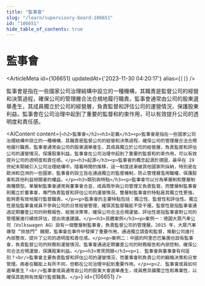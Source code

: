 ```yaml
---
title: "監事會"
slug: "/learn/supervisory-board-106651"
id: "106651"
hide_table_of_contents: true
---
```



# 監事會

<ArticleMeta id={106651} updatedAt={'2023-11-30 04:20:17'} alias={`[]`} />
<div className='border-solid border-b border-t-0 my-4 border-[var(--ifm-color-gray-300)]' />

監事會是指在一些國家公司治理結構中設立的一種機構，其職責是監督公司的經營和決策過程，確保公司的管理層合法合規地履行職責。監事會通常由公司的股東選舉產生，其成員獨立於公司的經營層，負責監督和評估公司的運營情況，保護股東利益。監事會在公司治理中起到了重要的監督和約束作用，可以有效提升公司的透明度和責任感。

<AIContent content={`<h2>監事會</h2><h3>定義</h3><p>監事會是指在一些國家公司治理結構中設立的一種機構，其職責是監督公司的經營和決策過程，確保公司的管理層合法合規地履行職責。監事會通常由公司的股東選舉產生，其成員獨立於公司的經營層，負責監督和評估公司的運營情況，保護股東利益。監事會在公司治理中起到了重要的監督和約束作用，可以有效提升公司的透明度和責任感。</p><h3>起源</h3><p>監事會的概念起源於德國，最早在 19 世紀末期被引入公司治理結構中。隨着時間的推移，這一制度逐漸被其他國家所採納，特別是在歐洲和亞洲的一些國家。監事會的設立旨在通過獨立的監督機制，防止管理層濫用職權，保護股東和其他利益相關者的權益。</p><h3>類別與特點</h3><p>監事會可以分為單層制和雙層制兩種類型。單層制監事會通常與董事會合並，成員既參與公司管理又負責監督。而雙層制監事會則獨立於董事會，專門負責監督和評估公司的運營情況。雙層制監事會的特點是其獨立性更強，能夠更有效地履行監督職責。</p><p>監事會的主要特點包括：獨立性、監督性和評估性。獨立性是指監事會成員不參與公司的日常經營管理，確保其監督職能不受干擾。監督性是指監事會通過定期審查公司的財務報告、經營決策等，確保公司合法合規運營。評估性是指監事會對公司的管理層進行績效評估，提出改進建議。</p><h3>具體案例</h3><p>案例一：德國大眾汽車公司（Volkswagen AG）設有一個雙層制監事會，負責監督公司的管理層。2015 年，大眾汽車爆發 “排放門” 醜聞，監事會在事件中發揮了重要作用，通過獨立調查和監督，推動公司進行內部整改，提升了公司的透明度和責任感。</p><p>案例二：中國的阿里巴巴集團也設有監事會，負責監督公司的財務和運營情況。監事會通過定期審查公司的財務報告和內部控制，確保公司合法合規運營，保護股東利益。</p><h3>常見問題</h3><p>1. 監事會與董事會有何區別？<br/>監事會主要負責監督和評估公司的運營情況，而董事會則負責公司的戰略決策和日常管理。兩者在職能上有所不同，但都在公司治理中起到重要作用。</p><p>2. 監事會成員如何選舉產生？<br/>監事會成員通常由公司的股東大會選舉產生，成員應具備獨立性和專業性，以確保其能夠有效履行監督職責。</p>`} id={106651} />
